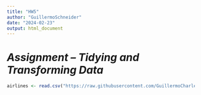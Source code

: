 ```yaml
---
title: "HW5"
author: "GuillermoSchneider"
date: "2024-02-23"
output: html_document
---
```


# *Assignment – Tidying and Transforming Data*

```r

airlines <- read.csv("https://raw.githubusercontent.com/GuillermoCharlesSchneider/DATA-607/main/HW5/airlines.csv")

```
